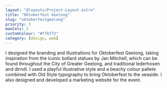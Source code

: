 ```yaml
---
layout: "@layouts/Project-Layout.astro"
title: "Oktoberfest Geelong"
slug: "oktoberfestgeelong"
priority: 3
maxCols: 2
customColour: "#f7bf72"
category: [design, web]
---
```


I designed the branding and illustrations for Oktoberfest Geelong, taking inspiration from the iconic bollard statues by Jan Mitchell, which can be found throughout the City of Greater Geelong, and traditional lederhosen and dirndl. I used a playful illustrative style and a beachy colour pallete combined with Old Style typography to bring Oktoberfest to the seaside. I also designed and developed a marketing website for the event.
